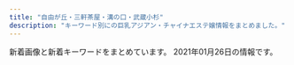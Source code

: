 ```yaml
---
title: "自由が丘・三軒茶屋・溝の口・武蔵小杉"
description: "キーワード別にの巨乳アジアン・チャイナエステ嬢情報をまとめました。"
---
```


新着画像と新着キーワードをまとめています。
2021年01月26日の情報です。

<DmmAffiliateIns />
<KeywordTable
  shops={
    [
    {
        "name": "\u685c",
        "img_links": [
            "http://www.sakura.esraku.com/images/lineyoyaku.jpg",
            "http://www.sakura.esraku.com/photo_news/upimg/192295fbde78dddd71_0.jpg",
            "http://www.sakura.esraku.com/files/002.jpg",
            "http://www.sakura.esraku.com/files/008.jpg",
            "http://www.sakura.esraku.com/photo_news/upimg/508775f63081046140_0.jpg",
            "http://www.sakura.esraku.com/images/top.png",
            "http://www.sakura.esraku.com/files/007.jpg",
            "http://www.sakura.esraku.com/photo_news/upimg/282545f76dfd1996d7_0.jpg",
            "http://www.sakura.esraku.com/files/001.jpg",
            "http://www.sakura.esraku.com/photo_news/upimg/921745f718627cc259_0.jpg",
            "http://www.sakura.esraku.com/files/005.jpg",
            "http://www.sakura.esraku.com/files/003.jpg",
            "http://www.sakura.esraku.com/images/mobile.jpg",
            "http://www.sakura.esraku.com/photo_news/upimg/221315f853e86bfad8_0.jpg",
            "http://www.sakura.esraku.com/files/004.jpg",
            "http://www.sakura.esraku.com/images/s_link.jpg",
            "http://www.sakura.esraku.com/images/s_staff.jpg",
            "http://www.sakura.esraku.com/files/009.jpg",
            "http://www.sakura.esraku.com/files/006.jpg"
        ],
        "station": "\u90fd\u7acb\u5927\u5b66\u99c5",
        "keywords": {
            "C": 21,
            "D": 14,
            "\u30bb\u30af\u30b7\u30fc": 1,
            "87": 12
        },
        "url": "http://www.sakura.esraku.com/"
    },
    {
        "keywords": {
            "85": 2,
            "86": 2,
            "C": 2,
            "D": 3,
            "87": 1
        },
        "station": "\u4e09\u8ed2\u8336\u5c4b\u99c5\u4e16\u7530\u8c37\u901a\u308a\u53e3",
        "img_links": [
            "http://www.brilliance.mesthe.com/files/001-02.jpg",
            "http://www.brilliance.mesthe.com/images/zi_staff.png",
            "http://www.brilliance.mesthe.com/images/infotiao1.jpg",
            "http://www.brilliance.mesthe.com/files/004.jpg",
            "http://www.brilliance.mesthe.com/files/001.jpg",
            "http://www.brilliance.mesthe.com/files/003-03.jpg",
            "http://www.brilliance.mesthe.com/images/s3.jpg",
            "http://www.brilliance.mesthe.com/images/new3.png",
            "http://www.brilliance.mesthe.com/files/002-02.jpg",
            "http://www.brilliance.mesthe.com/images/shop/shop02.jpg",
            "http://www.brilliance.mesthe.com/files/002.jpg",
            "http://www.brilliance.mesthe.com/files/005-02.jpg",
            "http://www.brilliance.mesthe.com/images/main_bottom.png",
            "http://www.brilliance.mesthe.com/images/pick.png",
            "http://www.brilliance.mesthe.com/images/shop/shop04.jpg",
            "http://www.brilliance.mesthe.com/files/005.jpg",
            "http://www.brilliance.mesthe.com/images/shop/shop03.jpg",
            "http://www.brilliance.mesthe.com/images/maga.jpg",
            "http://www.brilliance.mesthe.com/images/s1.jpg",
            "http://www.brilliance.mesthe.com/files/003.jpg",
            "http://www.brilliance.mesthe.com/images/s2.jpg",
            "http://www.brilliance.mesthe.com/files/004-03.jpg",
            "http://www.brilliance.mesthe.com/images/main_top.png",
            "http://www.brilliance.mesthe.com/files/001-03.jpg",
            "http://www.brilliance.mesthe.com/files/003-02.jpg",
            "http://www.brilliance.mesthe.com/images/service.png",
            "http://www.brilliance.mesthe.com/files/002-03.jpg",
            "http://www.brilliance.mesthe.com/images/xian.png",
            "http://www.brilliance.mesthe.com/images/zi_massage.png",
            "http://www.brilliance.mesthe.com/files/004-02.jpg",
            "http://www.brilliance.mesthe.com/files/005-03.jpg",
            "http://www.brilliance.mesthe.com/images/shop/shop01.jpg",
            "http://www.brilliance.mesthe.com/images/tel.png",
            "http://www.brilliance.mesthe.com/images/new1.png"
        ],
        "url": "http://www.brilliance.mesthe.com/",
        "name": "\u30d6\u30ea\u30ea\u30a2\u30f3\u30b9"
    },
    {
        "station": "\u81ea\u7531\u304c\u4e18\u99c5\u5357\u53e3",
        "keywords": {
            "C": 14
        },
        "url": "http://ms-rlx.com/",
        "img_links": [
            "http://ms-rlx.com/img/att.png",
            "http://ms-rlx.com/staff/ringo/01.jpg",
            "http://ms-rlx.com/img/youtube.jpg",
            "http://ms-rlx.com/staff/sachan/01.jpg",
            "http://ms-rlx.com/img/access/road01.jpg",
            "http://ms-rlx.com/img/ttl_mobile.png",
            "http://ms-rlx.com/staff/milk/01.jpg",
            "http://ms-rlx.com/staff/ruri/01mb.jpg",
            "http://ms-rlx.com/staff/ruri/01.jpg",
            "http://ms-rlx.com/img/ttl_staff.png",
            "http://ms-rlx.com/img/ttl_concept.png",
            "http://ms-rlx.com/img/ttl_rec.png",
            "http://ms-rlx.com/img/access/road03.jpg",
            "http://ms-rlx.com/img/msgbtn.png",
            "http://ms-rlx.com/img/access/road02.jpg",
            "http://ms-rlx.com/img/ttl_tnew.png",
            "http://ms-rlx.com/staff/ringo/01mb.jpg",
            "http://ms-rlx.com/staff/milk/01mb.jpg",
            "http://ms-rlx.com/staff/momo/01mb.jpg",
            "http://ms-rlx.com/i/files/homeimg.jpg",
            "http://ms-rlx.com/staff/momo/01.jpg",
            "http://ms-rlx.com/pic/head.png",
            "http://ms-rlx.com/staff/sachan/01mb.jpg"
        ],
        "name": "\u697d\u697d\u5c4b"
    },
    {
        "name": "JoJo",
        "keywords": {
            "C": 3,
            "88": 3,
            "\u30bb\u30af\u30b7\u30fc": 1,
            "D": 18,
            "86": 12,
            "84": 6,
            "85": 9
        },
        "img_links": [
            "http://www.jojo.mensnv.com/files/004-02.jpg",
            "http://www.jojo.mensnv.com/files/007.jpg",
            "http://www.jojo.mensnv.com/images/tel.png",
            "http://www.jojo.mensnv.com/files/010.jpg",
            "http://www.jojo.mensnv.com/files/012-03.jpg",
            "http://www.jojo.mensnv.com/files/009.jpg",
            "http://www.jojo.mensnv.com/files/003-02.jpg",
            "http://www.jojo.mensnv.com/files/014.jpg",
            "http://www.jojo.mensnv.com/files/005-02.jpg",
            "http://www.jojo.mensnv.com/files/009-02.jpg",
            "http://www.jojo.mensnv.com/files/010-02.jpg",
            "http://www.jojo.mensnv.com/images/coverGirlParts.png",
            "http://www.jojo.mensnv.com/images/slider/03.jpg",
            "http://www.jojo.mensnv.com/files/002.jpg",
            "http://www.jojo.mensnv.com/images/slider/01.jpg",
            "http://www.jojo.mensnv.com/files/012.jpg",
            "http://www.jojo.mensnv.com/files/006-03.jpg",
            "http://www.jojo.mensnv.com/files/002-03.jpg",
            "http://www.jojo.mensnv.com/files/010-03.jpg",
            "http://www.jojo.mensnv.com/files/001-02.jpg",
            "http://www.jojo.mensnv.com/images/showCover.png",
            "http://www.jojo.mensnv.com/files/006-02.jpg",
            "http://www.jojo.mensnv.com/files/001-03.jpg",
            "http://www.jojo.mensnv.com/files/011-03.jpg",
            "http://www.jojo.mensnv.com/files/007-03.jpg",
            "http://www.jojo.mensnv.com/files/005.jpg",
            "http://www.jojo.mensnv.com/files/013-03.jpg",
            "http://www.jojo.mensnv.com/images/backlistbtn.png",
            "http://www.jojo.mensnv.com/files/013.jpg",
            "http://www.jojo.mensnv.com/images/slider/02.jpg",
            "http://www.jojo.mensnv.com/files/003-03.jpg",
            "http://www.jojo.mensnv.com/images/mobile.jpg",
            "http://www.jojo.mensnv.com/files/014-02.jpg",
            "http://www.jojo.mensnv.com/files/002-02.jpg",
            "http://www.jojo.mensnv.com/files/004-03.jpg",
            "http://www.jojo.mensnv.com/files/006.jpg",
            "http://www.jojo.mensnv.com/files/005-03.jpg",
            "http://www.jojo.mensnv.com/files/014-03.jpg",
            "http://www.jojo.mensnv.com/files/004.jpg",
            "http://www.jojo.mensnv.com/files/009-03.jpg",
            "http://www.jojo.mensnv.com/files/013-02.jpg",
            "http://www.jojo.mensnv.com/files/012-02.jpg",
            "http://www.jojo.mensnv.com/files/003.jpg",
            "http://www.jojo.mensnv.com/files/001.jpg",
            "http://www.jojo.mensnv.com/files/011-02.jpg",
            "http://www.jojo.mensnv.com/files/011.jpg",
            "http://www.jojo.mensnv.com/files/007-02.jpg"
        ],
        "url": "http://www.jojo.mensnv.com/",
        "station": "\u4e09\u8ed2\u8336\u5c4b\u99c5\u5357\u53e3"
    },
    {
        "name": "\u30de\u30c3\u30b5\u30fc\u30b8\u306e\u66d9",
        "url": "http://www.miyuki.es-relax.info/",
        "keywords": {},
        "station": "\u5927\u5ca1\u5c71\u99c5",
        "img_links": [
            "http://www.miyuki.es-relax.info/images/sp01.jpg",
            "http://www.miyuki.es-relax.info/images/info4.jpg",
            "http://www.miyuki.es-relax.info/images/sp03.jpg",
            "http://www.miyuki.es-relax.info/images/info2.jpg",
            "http://www.miyuki.es-relax.info/images/sp02.jpg",
            "http://www.miyuki.es-relax.info/images/yoyaku.png",
            "http://www.miyuki.es-relax.info/gals/yuki1.jpg",
            "http://www.miyuki.es-relax.info/images/info3.jpg",
            "http://www.miyuki.es-relax.info/images/kp01.jpg",
            "http://www.miyuki.es-relax.info/gals/nana1.jpg",
            "http://www.miyuki.es-relax.info/gals/yuri1.jpg",
            "http://www.miyuki.es-relax.info/images/info1.jpg"
        ]
    },
    {
        "name": "\u697d\u3057\u3044",
        "img_links": [
            "http://tanoshii.jpn.mn/images/link_nav03.jpg",
            "http://tanoshii.jpn.mn/photos/sites/76/2020/11/2020112407093420.jpg",
            "http://tanoshii.jpn.mn/photos/sites/76/2020/01/2020011710434680.jpg",
            "http://tanoshii.jpn.mn/photos/sites/76/2020/12/2020121807285563.jpg",
            "http://tanoshii.jpn.mn/photos/sites/76/2020/09/2020090307211283.jpg",
            "http://tanoshii.jpn.mn/photos/sites/76/2020/08/2020080507421162.jpg",
            "http://tanoshii.jpn.mn/photos/sites/76/2020/01/2020010206122380.jpg",
            "http://tanoshii.jpn.mn/photos/sites/76/2020/12/202012240922577.jpg",
            "http://tanoshii.jpn.mn/photos/sites/76/2020/08/2020081201584255.jpg",
            "http://tanoshii.jpn.mn/photos/sites/76/2020/06/2020061605184059.jpg",
            "http://tanoshii.jpn.mn/images/link_nav01.jpg",
            "http://tanoshii.jpn.mn/images/side_tel.jpg",
            "http://tanoshii.jpn.mn/images/top_slider02.jpg",
            "http://tanoshii.jpn.mn/photos/sites/76/2020/03/202003090333270.jpg",
            "http://tanoshii.jpn.mn/photos/sites/76/2019/12/201912280133413.jpg",
            "http://tanoshii.jpn.mn/photos/sites/76/2020/06/2020061605184178.jpg",
            "http://tanoshii.jpn.mn/photos/sites/76/2020/01/2020011207465264.jpg",
            "http://tanoshii.jpn.mn/photos/sites/76/2021/01/2021012605371183.jpg",
            "http://tanoshii.jpn.mn/images/side_mobile.jpg",
            "http://tanoshii.jpn.mn/photos/sites/76/2020/12/2020122205012857.jpg",
            "http://tanoshii.jpn.mn/photos/sites/76/2020/01/2020012603560666.jpg",
            "http://tanoshii.jpn.mn/images/link_nav02.jpg",
            "http://tanoshii.jpn.mn/images/info1.jpg",
            "http://tanoshii.jpn.mn/photos/sites/76/2020/05/2020052603000345.jpg",
            "http://tanoshii.jpn.mn/photos/sites/76/2020/09/2020093003412015.jpg",
            "http://tanoshii.jpn.mn/photos/sites/76/2020/03/2020032803325898.jpg",
            "http://tanoshii.jpn.mn/photos/sites/76/2020/09/2020092006290275.jpg",
            "http://tanoshii.jpn.mn/photos/sites/76/2019/12/2019121409131966.jpg",
            "http://tanoshii.jpn.mn/photos/sites/76/2019/12/2019121409132234.jpg",
            "http://tanoshii.jpn.mn/images/info2.jpg",
            "http://tanoshii.jpn.mn/images/ico01.png",
            "http://tanoshii.jpn.mn/photos/sites/76/2020/06/2020060701410487.jpg",
            "http://tanoshii.jpn.mn/photos/sites/76/2020/09/2020090800560727.jpg",
            "http://tanoshii.jpn.mn/photos/sites/76/2020/10/2020101305315556.jpg",
            "http://tanoshii.jpn.mn/images/top.png",
            "http://tanoshii.jpn.mn/photos/sites/76/2020/08/2020082903370364.jpg",
            "http://tanoshii.jpn.mn/photos/sites/76/2020/05/2020052603000346.jpg",
            "http://tanoshii.jpn.mn/photos/sites/76/2020/07/2020071004194210.jpg",
            "http://tanoshii.jpn.mn/photos/sites/76/2020/11/2020110307113062.jpg",
            "http://tanoshii.jpn.mn/photos/sites/76/2020/12/2020122501502779.jpg",
            "http://tanoshii.jpn.mn/photos/sites/76/2020/11/2020112902000038.jpg",
            "http://tanoshii.jpn.mn/photos/sites/76/2020/12/2020120904441346.jpg",
            "http://tanoshii.jpn.mn/photos/sites/76/2020/04/2020040401245819.jpg",
            "http://tanoshii.jpn.mn/photos/sites/76/2020/02/2020022603284068.jpg",
            "http://tanoshii.jpn.mn/photos/sites/76/2021/01/2021010305174759.jpg",
            "http://tanoshii.jpn.mn/photos/sites/76/2021/01/2021012605370415.jpg",
            "http://tanoshii.jpn.mn/photos/sites/76/2019/12/201912140913237.jpg",
            "http://tanoshii.jpn.mn/images/sp_top.jpg",
            "http://tanoshii.jpn.mn/images/info3.jpg",
            "http://tanoshii.jpn.mn/photos/sites/76/2020/12/2020120901212835.jpg",
            "http://tanoshii.jpn.mn/photos/sites/76/2020/01/2020012908322311.jpg",
            "http://tanoshii.jpn.mn/photos/sites/76/2019/12/2019121409132124.jpg",
            "http://tanoshii.jpn.mn/images/link_nav04.jpg",
            "http://tanoshii.jpn.mn/photos/sites/76/2020/04/2020041703571830.jpg",
            "http://tanoshii.jpn.mn/photos/sites/76/2020/01/2020011207465354.jpg",
            "http://tanoshii.jpn.mn/photos/sites/76/2020/01/2020010206122496.jpg",
            "http://tanoshii.jpn.mn/photos/sites/76/2020/07/2020071004330148.jpg",
            "http://tanoshii.jpn.mn/images/side_link.jpg",
            "http://tanoshii.jpn.mn/photos/sites/76/2019/12/2019121409132141.jpg",
            "http://tanoshii.jpn.mn/images/link_nav06.jpg",
            "http://tanoshii.jpn.mn/photos/sites/76/2020/03/202003280333063.jpg",
            "http://tanoshii.jpn.mn/photos/sites/76/2020/10/2020102803545189.jpg",
            "http://tanoshii.jpn.mn/images/top_slider01.jpg",
            "http://tanoshii.jpn.mn/photos/sites/76/2020/02/2020020601144618.jpg",
            "http://tanoshii.jpn.mn/photos/sites/76/2020/02/2020022603283463.jpg",
            "http://tanoshii.jpn.mn/photos/sites/76/2020/09/2020093003412655.jpg",
            "http://tanoshii.jpn.mn/photos/sites/76/2020/11/2020111603281212.jpg",
            "http://tanoshii.jpn.mn/photos/sites/76/2020/12/2020120904423083.jpg",
            "http://tanoshii.jpn.mn/photos/sites/76/2020/05/2020051702012070.jpg",
            "http://tanoshii.jpn.mn/photos/sites/76/2019/12/2019121409132447.jpg",
            "http://tanoshii.jpn.mn/images/link_nav05.jpg",
            "http://tanoshii.jpn.mn/photos/sites/76/2021/01/2021011304151051.jpg",
            "http://tanoshii.jpn.mn/photos/sites/76/2020/05/2020052603000177.jpg",
            "http://tanoshii.jpn.mn/photos/sites/76/2021/01/2021011304145677.jpg",
            "http://tanoshii.jpn.mn/images/link_nav07.jpg",
            "http://tanoshii.jpn.mn/photos/sites/76/2020/09/2020090803135392.jpg",
            "http://tanoshii.jpn.mn/photos/sites/76/2020/12/202012060340027.jpg"
        ],
        "url": "http://tanoshii.jpn.mn/",
        "station": "\u4e8c\u5b50\u7389\u5ddd\u99c5\u897f\u53e3",
        "keywords": {
            "84": 2,
            "E": 10,
            "D": 16,
            "82": 2,
            "88": 2,
            "85": 5,
            "83": 4,
            "93": 1,
            "89": 2,
            "86": 6,
            "87": 9,
            "C": 7
        }
    },
    {
        "keywords": {
            "C": 4,
            "D": 4,
            "E": 2
        },
        "img_links": [
            "http://clair.work/images/recruit/req_03.jpg",
            "http://clair.work/images/recruit/nagare_01.jpg",
            "http://clair.work/images/sw_tel.png",
            "http://clair.work/images/mainvisual_01_s.jpg",
            "http://clair.work/images/mainvisual_02_s.jpg",
            "http://clair.work/staff/kasumi1.jpg",
            "http://clair.work/images/recruit/nagare_03.jpg",
            "http://clair.work/staff/humi2.jpg",
            "http://clair.work/images/icon_ranking_03.png",
            "http://clair.work/images/mainvisual_02.jpg",
            "http://clair.work/images/recruit/sp_mainvisual.jpg",
            "http://clair.work/images/recruit/message_03.png",
            "http://clair.work/images/recruit/nagare_02.jpg",
            "http://clair.work/images/icon_ranking_02.png",
            "http://clair.work/images/recruit/point_07.png",
            "http://clair.work/images/recruit/point_04.png",
            "http://clair.work/images/recruit/nagare_06.png",
            "http://clair.work/images/recruit/point_05.png",
            "http://clair.work/staff/ayaka1.jpg",
            "http://clair.work/images/recruit/point_09.png",
            "http://clair.work/images/recruit/point_03.png",
            "http://clair.work/images/no_image.jpg",
            "http://clair.work/images/trigger.jpg",
            "http://clair.work/images/recruit/nagare_05.png",
            "http://clair.work/staff/mayu1.jpg",
            "http://clair.work/images/icon_ranking_05.png",
            "http://clair.work/images/recruit/nagare_07.png",
            "http://clair.work/images/mainvisual_01.jpg",
            "http://clair.work/images/head_interior.jpg",
            "http://clair.work/images/recruit/point_06.png",
            "http://clair.work/images/icon_new.png",
            "http://clair.work/images/head_therapist.jpg",
            "http://clair.work/images/recruit/point_08.png",
            "http://clair.work/images/icon_ranking_01.png",
            "http://clair.work/images/sw_home.png",
            "http://clair.work/images/icon_ranking_04.png",
            "http://clair.work/staff/humi1.jpg",
            "http://clair.work/staff/yua1.jpg"
        ],
        "name": "Clair \uff5e\u30af\u30ec\u30fc\u30eb\uff5e",
        "url": "http://clair.work/",
        "station": "\u5b66\u82b8\u5927\u5b66\u99c5\u897f\u53e3"
    },
    {
        "keywords": {},
        "name": "\u305f\u3093\u307d\u307d",
        "url": "http://annex-jp.info/",
        "station": "\u81ea\u7531\u304c\u4e18\u99c5\u5317\u53e3",
        "img_links": [
            "http://www.annex-jp.info/i/img/nana.jpg",
            "http://www.annex-jp.info/i/img/mayumi.jpg",
            "http://www.annex-jp.info/i/img/mari.jpg",
            "http://annex-jp.info/images/mari.jpg",
            "http://annex-jp.info/images/riri.jpg",
            "http://www.annex-jp.info/i/img/sayuri.jpg",
            "http://annex-jp.info/images/yoho.jpg",
            "http://annex-jp.info/images/kp-info.jpg",
            "http://www.annex-jp.info/i/img/yoho.jpg",
            "http://annex-jp.info/images/info.png",
            "http://annex-jp.info/images/mayumi.jpg",
            "http://annex-jp.info/images/sayuri.jpg",
            "http://www.annex-jp.info/i/img/riri.jpg",
            "http://annex-jp.info/images/nana.jpg"
        ]
    },
    {
        "keywords": {
            "94": 4,
            "F": 4,
            "D": 3,
            "84": 2,
            "86": 1
        },
        "name": "Sweet",
        "station": "\u7528\u8cc0\u99c5\u6771\u53e3",
        "img_links": [
            "http://www.wqiowaz.site/picture/m-top004.jpg",
            "http://www.wqiowaz.site/uploads/201008/1-20100Q55403531.jpg",
            "http://www.wqiowaz.site/uploads/200914/1-200914164443K1.jpg",
            "http://www.wqiowaz.site/uploads/201008/1-20100Q55522V7.jpg",
            "http://www.wqiowaz.site/uploads/201008/1-20100Q5541T55.jpg",
            "http://www.wqiowaz.site/uploads/200629/1-200629103204442.jpg",
            "http://www.wqiowaz.site/uploads/200629/1-200629103142X4.jpg",
            "http://www.wqiowaz.site/uploads/200629/1-200629103104120.jpg",
            "http://www.wqiowaz.site/picture/m-top003.jpg",
            "http://www.wqiowaz.site/picture/cam-01.jpg",
            "http://www.wqiowaz.site/uploads/200630/1-200630094K4325.jpg",
            "http://www.wqiowaz.site/picture/m-head01.jpg",
            "http://www.wqiowaz.site/uploads/200914/1-20091416442NT.jpg",
            "http://www.wqiowaz.site/picture/foot01.jpg",
            "http://www.wqiowaz.site/picture/call.png",
            "http://www.wqiowaz.site/uploads/200630/1-200630094H5294.jpg",
            "http://www.wqiowaz.site/uploads/201008/1-20100Q5550EL.jpg"
        ],
        "url": "http://www.wqiowaz.site/"
    },
    {
        "station": "\u81ea\u7531\u304c\u4e18\u99c5\u5317\u53e3",
        "url": "http://www.es-flower.link/",
        "keywords": {},
        "name": "\u6625\u306e\u604b",
        "img_links": [
            "http://www.es-flower.link/sp/images/interior_t.jpg",
            "http://www.es-flower.link/sp/images/5.jpg",
            "http://www.es-flower.link/images/staff_t.jpg",
            "http://www.es-flower.link/sp/images/4.jpg",
            "http://www.es-flower.link/sp/images/news.jpg",
            "http://www.es-flower.link/images/sys.png",
            "http://www.es-flower.link/sp/images/6.jpg",
            "http://www.es-flower.link/images/int2.png",
            "http://www.es-flower.link/sp/menu/top.jpg",
            "http://www.es-flower.link/images/sm.jpg",
            "http://www.es-flower.link/images/int1.png",
            "http://www.es-flower.link/sp/images/head.png",
            "http://www.es-flower.link/sp/images/1.jpg",
            "http://www.es-flower.link/sp/images/newsb.png",
            "http://www.es-flower.link/images/5.jpg",
            "http://www.es-flower.link/sp/images/ac1.jpg",
            "http://www.es-flower.link/sp/images/sys3.jpg",
            "http://www.es-flower.link/images/4.jpg",
            "http://www.es-flower.link/images/mobile.jpg",
            "http://www.es-flower.link/sp/images/footer.jpg",
            "http://www.es-flower.link/sp/img/huyumi1.jpg",
            "http://www.es-flower.link/sp/images/sisu_t.jpg",
            "http://www.es-flower.link/sp/img/yume1.jpg",
            "http://www.es-flower.link/images/6.jpg",
            "http://www.es-flower.link/images/2.jpg",
            "http://www.es-flower.link/sp/images/int2.jpg",
            "http://www.es-flower.link/images/info.jpg",
            "http://www.es-flower.link/images/rec1.png",
            "http://www.es-flower.link/img/koyuki1.jpg",
            "http://www.es-flower.link/sp/images/rec2.jpg",
            "http://www.es-flower.link/sp/img/koyuki1.jpg",
            "http://www.es-flower.link/sp/images/int1.jpg",
            "http://www.es-flower.link/img/mizuki1.jpg",
            "http://www.es-flower.link/sp/img/nene1.jpg",
            "http://www.es-flower.link/img/arisa1.jpg",
            "http://www.es-flower.link/sp/images/time.jpg",
            "http://www.es-flower.link/sp/images/top.jpg",
            "http://www.es-flower.link/sp/images/3.jpg",
            "http://www.es-flower.link/img/yume1.jpg",
            "http://www.es-flower.link/images/rec2.jpg",
            "http://www.es-flower.link/sp/images/staff_t.jpg",
            "http://www.es-flower.link/sp/images/rec3.jpg",
            "http://www.es-flower.link/img/nene1.jpg",
            "http://www.es-flower.link/img/huyumi1.jpg",
            "http://www.es-flower.link/images/news.jpg",
            "http://www.es-flower.link/sp/images/tel.jpg",
            "http://www.es-flower.link/sp/images/rec1.jpg",
            "http://www.es-flower.link/sp/menu/staff.jpg",
            "http://www.es-flower.link/images/ta.jpg",
            "http://www.es-flower.link/images/interior_t.jpg",
            "http://www.es-flower.link/sp/images/pc.jpg",
            "http://www.es-flower.link/sp/images/2.jpg",
            "http://www.es-flower.link/sp/images/sisu.jpg",
            "http://www.es-flower.link/sp/images/sys1.jpg",
            "http://www.es-flower.link/sp/menu/interior.jpg",
            "http://www.es-flower.link/images/3.jpg",
            "http://www.es-flower.link/sp/img/arisa1.jpg",
            "http://www.es-flower.link/images/1.jpg",
            "http://www.es-flower.link/sp/img/mizuki1.jpg",
            "http://www.es-flower.link/images/head.jpg",
            "http://www.es-flower.link/sp/images/sys2.jpg"
        ]
    },
    {
        "keywords": {
            "C": 2
        },
        "station": "\u5b66\u82b8\u5927\u5b66\u99c5\u6771\u53e3",
        "img_links": [
            "http://ms-shinraku.com/staff/yuki/01.jpg",
            "http://ms-shinraku.com/pic/head.jpg",
            "http://ms-shinraku.com/staff/kanako/01.jpg",
            "http://ms-shinraku.com/staff/ran/01.jpg",
            "http://ms-shinraku.com/i/files/homeimg.jpg",
            "http://ms-shinraku.com/staff/momoka/01.jpg",
            "http://ms-shinraku.com/staff/mari/01.jpg",
            "http://ms-shinraku.com/img/ttl_staff.png",
            "http://ms-shinraku.com/pic/topimg2.jpg",
            "http://ms-shinraku.com/staff/ayumi/01.jpg",
            "http://ms-shinraku.com/pic/topimg1.jpg",
            "http://ms-shinraku.com/img/foot.png"
        ],
        "url": "http://ms-shinraku.com/",
        "name": "\u5fc3\u697d"
    },
    {
        "name": "\u30d6\u30eb\u30fc\u30d9\u30ea\u30fc",
        "img_links": [
            "http://b-berry.work/images/rec1.jpg",
            "http://b-berry.work/images/s1.png",
            "http://b-berry.work/images/rec2.jpg",
            "http://b-berry.work/images/tg.jpg",
            "http://b-berry.work/images/news.jpg",
            "http://b-berry.work/staff/maya.jpg",
            "http://b-berry.work/img/maya1.jpg",
            "http://b-berry.work/images/head.jpg",
            "http://b-berry.work/images/1.jpg",
            "http://b-berry.work/images/2.jpg",
            "http://b-berry.work/img/yuri1.jpg",
            "http://b-berry.work/images/ac2.jpg",
            "http://b-berry.work/images/int2.jpg",
            "http://b-berry.work/images/int1.jpg",
            "http://b-berry.work/images/sys.jpg",
            "http://b-berry.work/img/mona1.jpg",
            "http://b-berry.work/images/3.jpg",
            "http://b-berry.work/images/interior_t.jpg",
            "http://b-berry.work/staff/mona.jpg",
            "http://b-berry.work/images/ac1.jpg",
            "http://b-berry.work/staff/yuri.jpg",
            "http://b-berry.work/images/staff_t.jpg"
        ],
        "keywords": {},
        "station": "\u81ea\u7531\u304c\u4e18\u99c5\u5317\u53e3",
        "url": "http://b-berry.work/"
    },
    {
        "url": "http://treat-msg.com/",
        "keywords": {},
        "station": "\u99d2\u6ca2\u5927\u5b66\u99c5\u99d2\u6ca2\u516c\u5712\u53e3",
        "img_links": [
            "http://treat-msg.com/img/access/road3.jpg",
            "http://treat-msg.com/staff/rumi/01mb.jpg",
            "http://treat-msg.com/img/mainft.jpg",
            "http://treat-msg.com/staff/riri/01mb.jpg",
            "http://treat-msg.com/staff/mei/01.jpg",
            "http://treat-msg.com/img/mainhd.jpg",
            "http://treat-msg.com/staff/rumi/01.jpg",
            "http://treat-msg.com/staff/chinatu/01mb.jpg",
            "http://treat-msg.com/staff/kaori/01.jpg",
            "http://treat-msg.com/img/shop/msg.png",
            "http://treat-msg.com/staff/miyo/01.jpg",
            "http://treat-msg.com/staff/saki/01mb.jpg",
            "http://treat-msg.com/staff/saki/01.jpg",
            "http://treat-msg.com/staff/noa/01mb.jpg",
            "http://treat-msg.com/staff/miyo/01mb.jpg",
            "http://treat-msg.com/img/access/roaddm.png",
            "http://treat-msg.com/staff/chinatu/01.jpg",
            "http://treat-msg.com/img/access/road4.jpg",
            "http://treat-msg.com/staff/riri/01.jpg",
            "http://treat-msg.com/img/foot.png",
            "http://treat-msg.com/img/access/road6.jpg",
            "http://treat-msg.com/staff/kaori/01mb.jpg",
            "http://treat-msg.com/img/head.png",
            "http://treat-msg.com/img/access/road1.jpg",
            "http://treat-msg.com/pic/corona.jpg",
            "http://treat-msg.com/img/access/road2.jpg",
            "http://treat-msg.com/staff/noa/01.jpg",
            "http://treat-msg.com/img/ttl_staff.jpg",
            "http://treat-msg.com/img/access/road5.jpg",
            "http://treat-msg.com/staff/mei/01mb.jpg"
        ],
        "name": "\u5b89\u5fc3\u5802"
    },
    {
        "station": "\u4e0a\u91ce\u6bdb\u99c5",
        "keywords": {},
        "url": "http://relaxation-soil.net/",
        "img_links": [
            "http://relaxation-soil.net/photo/yuyu4.jpg",
            "http://relaxation-soil.net/photo/mini-anna3.jpg",
            "http://relaxation-soil.net/photo/mini-yuyu4.jpg",
            "http://relaxation-soil.net/photo/mini-anna1.jpg",
            "http://relaxation-soil.net/photo/mini-newgirl3.jpg",
            "http://relaxation-soil.net/photo/rie1.jpg",
            "http://relaxation-soil.net/photo/mini-newgirl1.jpg",
            "http://relaxation-soil.net/photo/anna1.jpg",
            "http://relaxation-soil.net/images/saikai.png",
            "http://relaxation-soil.net/photo/mini-rie2.jpg",
            "http://relaxation-soil.net/images/1s.jpg",
            "http://relaxation-soil.net/photo/mini-yuyu3.jpg",
            "http://relaxation-soil.net/photo/mini-newgirl2.jpg",
            "http://relaxation-soil.net/photo/mini-rie1.jpg",
            "http://relaxation-soil.net/images/1.jpg"
        ],
        "name": "\u30bd\u30a4\u30eb"
    },
    {
        "keywords": {
            "C": 17,
            "84": 1,
            "86": 5,
            "D": 6,
            "87": 2,
            "E": 1
        },
        "img_links": [
            "http://kagayaki.jpn.cm/photos/sites/35/2016/08/staff32.jpg",
            "http://kagayaki.jpn.cm/images/girl-z2.jpg",
            "http://kagayaki.jpn.cm/photos/sites/35/2017/11/2017110107513579.jpg",
            "http://kagayaki.jpn.cm/images/staff_line.png",
            "http://kagayaki.jpn.cm/photos/sites/35/2016/09/637893871729784570.jpg",
            "http://kagayaki.jpn.cm/images/room4.jpg",
            "http://kagayaki.jpn.cm/photos/sites/35/2016/11/12.jpg",
            "http://kagayaki.jpn.cm/images/top.jpg",
            "http://kagayaki.jpn.cm/images/room2.jpg",
            "http://kagayaki.jpn.cm/photos/sites/35/2020/10/2020100418535814.jpg",
            "http://kagayaki.jpn.cm/images/bj3.png",
            "http://kagayaki.jpn.cm/images/room3.jpg",
            "http://kagayaki.jpn.cm/images/girl-z1.jpg",
            "http://kagayaki.jpn.cm/images/room6.jpg",
            "http://kagayaki.jpn.cm/images/mobile.jpg",
            "http://kagayaki.jpn.cm/photos/sites/35/2019/09/2019092518230998.jpg",
            "http://kagayaki.jpn.cm/images/end1.jpg",
            "http://kagayaki.jpn.cm/photos/sites/35/2016/11/1.jpg",
            "http://kagayaki.jpn.cm/images/room1.jpg",
            "http://kagayaki.jpn.cm/images/room5.jpg",
            "http://kagayaki.jpn.cm/photos/sites/35/2016/08/staff3.jpg",
            "http://kagayaki.jpn.cm/images/staff0.jpg",
            "http://kagayaki.jpn.cm/images/mobile2.jpg",
            "http://kagayaki.jpn.cm/photos/sites/35/2016/11/11.jpg"
        ],
        "name": "\u661f\u306e\u8f1d\u304d",
        "station": "\u4e09\u8ed2\u8336\u5c4b\u99c5\u5317\u53e3",
        "url": "http://kagayaki.jpn.cm/"
    },
    {
        "img_links": [
            "http://koibito.ies.bz/images/room1.jpg",
            "http://koibito.ies.bz/photos/sites/69/2018/10/2018100214242547.jpg",
            "http://koibito.ies.bz/photos/sites/69/2018/10/201810150304491.jpg",
            "http://koibito.ies.bz/images/s_news.png",
            "http://koibito.ies.bz/images/info.jpg",
            "http://koibito.ies.bz/images/top.png",
            "http://koibito.ies.bz/images/s_pick.jpg",
            "http://koibito.ies.bz/images/link.jpg",
            "http://koibito.ies.bz/photos/sites/69/2018/10/2018100214220989.jpg",
            "http://koibito.ies.bz/images/s_staff1.png",
            "http://koibito.ies.bz/images/no1.png",
            "http://koibito.ies.bz/images/room3.jpg",
            "http://koibito.ies.bz/images/mobile.jpg",
            "http://koibito.ies.bz/images/no2.png",
            "http://koibito.ies.bz/images/room2.jpg",
            "http://koibito.ies.bz/images/s_staff.png",
            "http://koibito.ies.bz/images/s_ranking.png",
            "http://koibito.ies.bz/images/new.jpg",
            "http://koibito.ies.bz/images/room4.jpg"
        ],
        "url": "http://koibito.ies.bz/",
        "keywords": {
            "C": 1,
            "85": 1,
            "86": 2
        },
        "name": "\u604b\u4eba",
        "station": "\u4e8c\u5b50\u7389\u5ddd\u99c5\u6771\u53e3"
    },
    {
        "url": "http://in-esthe.com/you/",
        "keywords": {},
        "img_links": [
            "http://in-esthe.com/you/images/p-7.jpg",
            "http://in-esthe.com/you/images/botton.jpg",
            "http://in-esthe.com/you/images/p-9.jpg",
            "http://in-esthe.com/you/images/r-2.jpg",
            "http://cdn.dino-es.com/images/logo/468x60DinoEs.png",
            "http://in-esthe.com/you/images/fla.jpg",
            "http://in-esthe.com/you/images/p-3.jpg",
            "http://in-esthe.com/you/images/p-8.jpg",
            "http://in-esthe.com/you/images/p-4.jpg",
            "http://in-esthe.com/you/images/p-0.jpg",
            "http://in-esthe.com/you/images/p-10.jpg",
            "http://in-esthe.com/you/images/mo.png",
            "http://in-esthe.com/you/images/p-11.jpg",
            "http://in-esthe.com/you/images/p-5.jpg",
            "http://in-esthe.com/you/images/r-1.jpg"
        ],
        "name": "\u60a0",
        "station": "\u5b66\u82b8\u5927\u5b66\u99c5\u6771\u53e3"
    },
    {
        "station": "\u7b49\u3005\u529b\u99c5",
        "url": "http://yourroom.net/",
        "img_links": [
            "http://yourroom.net/images/saikai.png",
            "http://yourroom.net/images/1s.jpg",
            "http://yourroom.net/photo/mini-yuki1.jpg",
            "http://yourroom.net/photo/mini-yuki2.jpg",
            "http://yourroom.net/images/1.jpg",
            "http://yourroom.net/photo/mini-maho1.jpg",
            "http://yourroom.net/photo/mini-yui1.jpg",
            "http://yourroom.net/photo/yuki1.jpg",
            "http://yourroom.net/photo/yui1.jpg",
            "http://yourroom.net/photo/maho1.jpg",
            "http://yourroom.net/photo/mini-yui2.jpg"
        ],
        "name": "\u30b9\u30de\u30a4\u30eb",
        "keywords": {}
    },
    {
        "name": "For You",
        "url": "https://fy.uouono.com",
        "keywords": {
            "D": 38,
            "E": 12
        },
        "station": "\u4e8c\u5b50\u7389\u5ddd\u99c5",
        "img_links": [
            "https://fy.uouono.com/wp-content/uploads/2020/10/21349876harumo.jpg",
            "https://fy.uouono.com/wp-content/themes/este/img/tel_footer.png",
            "https://fy.uouono.com/wp-content/uploads/2019/06/asayou.jpg",
            "https://fy.uouono.com/wp-content/themes/este/img/top-img01.png",
            "https://fy.uouono.com/wp-content/uploads/2020/10/ff-foryou.jpg",
            "https://fy.uouono.com/wp-content/themes/este/img/1.jpg",
            "https://fy.uouono.com/wp-content/themes/este/img/top-img01a.png",
            "https://fy.uouono.com/wp-content/uploads/2019/06/oijhg9876rforyou.jpg",
            "https://fy.uouono.com/wp-content/uploads/2020/01/90897tyrdfforyou.jpg",
            "https://fy.uouono.com/wp-content/themes/este/img/2.jpg",
            "https://fy.uouono.com/wp-content/uploads/2019/06/098765resdaxfforyou.jpg",
            "https://fy.uouono.com/wp-content/themes/este/img/3.jpg",
            "https://fy.uouono.com/wp-content/uploads/2019/06/098765easforyou.jpg",
            "https://fy.uouono.com/wp-content/uploads/2019/04/11foryou.jpg",
            "https://fy.uouono.com/wp-content/themes/este/img/4.jpg",
            "https://fy.uouono.com/wp-content/uploads/2020/01/diouygforyou.jpg",
            "https://fy.uouono.com/wp-content/uploads/2020/10/09uiyharumo.jpg",
            "https://fy.uouono.com/wp-content/uploads/2020/12/11foryou.jpg",
            "https://fy.uouono.com/wp-content/themes/este/img/tel_header.png",
            "https://fy.uouono.com/wp-content/uploads/2020/12/09foryou.jpg",
            "https://fy.uouono.com/wp-content/themes/este/img/call.png",
            "https://fy.uouono.com/wp-content/themes/este/img/top-img02.png",
            "https://fy.uouono.com/wp-content/uploads/2020/12/1foryou.jpg",
            "https://fy.uouono.com/wp-content/uploads/2021/01/0897foryou.jpg",
            "https://fy.uouono.com/wp-content/uploads/2019/12/00harumo.jpg",
            "https://fy.uouono.com/wp-content/themes/este/img/top-img04.png",
            "https://fy.uouono.com/wp-content/themes/este/img/top-img01b.png"
        ]
    }
]
}
/>
<DmmAffiliateScript />
